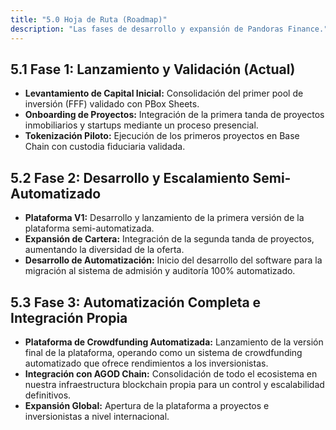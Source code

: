 ```yaml
---
title: "5.0 Hoja de Ruta (Roadmap)"
description: "Las fases de desarrollo y expansión de Pandoras Finance."
---
```


## 5.1 Fase 1: Lanzamiento y Validación (Actual)
*   **Levantamiento de Capital Inicial:** Consolidación del primer pool de inversión (FFF) validado con PBox Sheets.
*   **Onboarding de Proyectos:** Integración de la primera tanda de proyectos inmobiliarios y startups mediante un proceso presencial.
*   **Tokenización Piloto:** Ejecución de los primeros proyectos en Base Chain con custodia fiduciaria validada.

## 5.2 Fase 2: Desarrollo y Escalamiento Semi-Automatizado
*   **Plataforma V1:** Desarrollo y lanzamiento de la primera versión de la plataforma semi-automatizada.
* **Expansión de Cartera:** Integración de la segunda tanda de proyectos, aumentando la diversidad de la oferta.
*   **Desarrollo de Automatización:** Inicio del desarrollo del software para la migración al sistema de admisión y auditoría 100% automatizado.

## 5.3 Fase 3: Automatización Completa e Integración Propia
*   **Plataforma de Crowdfunding Automatizada:** Lanzamiento de la versión final de la plataforma, operando como un sistema de crowdfunding automatizado que ofrece rendimientos a los inversionistas.
*   **Integración con AGOD Chain:** Consolidación de todo el ecosistema en nuestra infraestructura blockchain propia para un control y escalabilidad definitivos.
* **Expansión Global:** Apertura de la plataforma a proyectos e inversionistas a nivel internacional.
